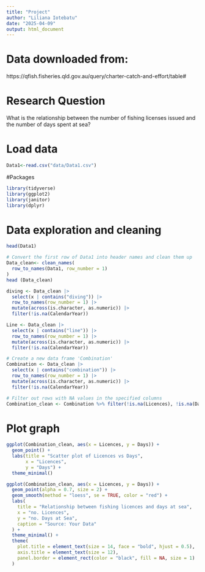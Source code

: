 ```yaml
---
title: "Project"
author: "Liliana Iotebatu"
date: "2025-04-09"
output: html_document
---
```



# Data downloaded from: 

https://qfish.fisheries.qld.gov.au/query/charter-catch-and-effort/table#

# Research Question

What is the relationship between the number of fishing licenses issued and 
the number of days spent at sea?

# Load data 
```r
Data1<-read.csv("data/Data1.csv")
```

#Packages
```r
library(tidyverse)
library(ggplot2)
library(janitor)
library(dplyr)
```


# Data exploration and cleaning

```r
head(Data1)
```


```r
# Convert the first row of Data1 into header names and clean them up
Data_clean<- clean_names(
  row_to_names(Data1, row_number = 1)
)
head (Data_clean)
```

```r
diving <- Data_clean |>
  select(x | contains("diving")) |>
  row_to_names(row_number = 1) |>
  mutate(across(is.character, as.numeric)) |>
  filter(!is.na(CalendarYear))
```

```r
Line <- Data_clean |>
  select(x | contains("line")) |>
  row_to_names(row_number = 1) |>
  mutate(across(is.character, as.numeric)) |>
  filter(!is.na(CalendarYear))
```

```r
# Create a new data frame 'Combination'
Combination <- Data_clean |> 
  select(x | contains("combination")) |> 
  row_to_names(row_number = 1) |>
  mutate(across(is.character, as.numeric)) |>
  filter(!is.na(CalendarYear))
```


```r
# Filter out rows with NA values in the specified columns
Combination_clean <- Combination %>% filter(!is.na(Licences), !is.na(Days))
```


# Plot graph

```r
ggplot(Combination_clean, aes(x = Licences, y = Days)) +
  geom_point() +
  labs(title = "Scatter plot of Licences vs Days",
       x = "Licences",
       y = "Days") +
  theme_minimal()

```



```r
ggplot(Combination_clean, aes(x = Licences, y = Days)) +
  geom_point(alpha = 0.7, size = 2) +
  geom_smooth(method = "loess", se = TRUE, color = "red") +
  labs(
    title = "Relationship between fishing licences and days at sea",
    x = "no. Licences",
    y = "no. Days at Sea",
    caption = "Source: Your Data"
  ) +
  theme_minimal() +
  theme(
    plot.title = element_text(size = 14, face = "bold", hjust = 0.5),
    axis.title = element_text(size = 12),
    panel.border = element_rect(color = "black", fill = NA, size = 1)
  )

```


```r

```

